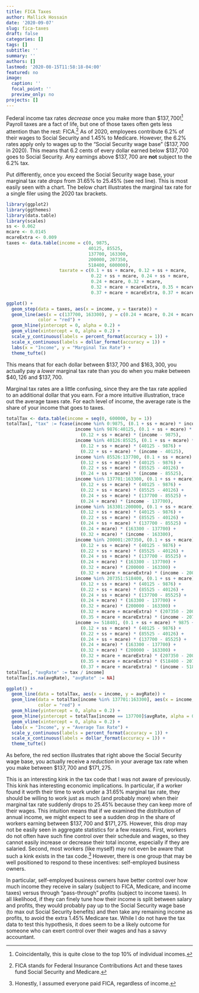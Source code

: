 ```yaml
---
title: FICA Taxes
author: Mallick Hossain
date: '2020-09-07'
slug: fica-taxes
draft: false
categories: []
tags: []
subtitle: ''
summary: ''
authors: []
lastmod: '2020-08-15T11:58:18-04:00'
featured: no
image:
  caption: ''
  focal_point: ''
  preview_only: no
projects: []
---
```


Federal income tax rates *decrease* once you make more than \$$137,700$!^[Coincidentally, this is quite close to the top 10\% of individual incomes.] Payroll taxes are a fact of life, but one of those taxes often gets less attention than the rest: FICA.^[FICA stands for Federal Insurance Contributions Act and these taxes fund Social Security and Medicare.] As of 2020, employees contribute 6.2\% of their wages to Social Security and 1.45\% to Medicare. However, the 6.2\%  rates apply only to wages up to the "Social Security wage base" (\$$137,700$ in 2020). This means that 6.2 cents of every dollar earned below \$$137,700$ goes to Social Security. Any earnings above \$$137,700$ are **not** subject to the 6.2\% tax. 

Put differently, once you exceed the Social Security wage base, your marginal tax rate *drops* from 31.65\% to 25.45\% (see red line). This is most easily seen with a chart. The below chart illustrates the marginal tax rate for a single filer using the 2020 tax brackets.

```r
library(ggplot2)
library(ggthemes)
library(data.table)
library(scales)
ss <- 0.062
mcare <- 0.0145
mcareExtra <- 0.009
taxes <- data.table(income = c(0, 9875, 
                               40125, 85525, 
                               137700, 163300, 
                               200000, 207350, 
                               518400, 600000),
                    taxrate = c(0.1 + ss + mcare, 0.12 + ss + mcare, 
                                0.22 + ss + mcare, 0.24 + ss + mcare, 
                                0.24 + mcare, 0.32 + mcare, 
                                0.32 + mcare + mcareExtra, 0.35 + mcare + mcareExtra,
                                0.37 + mcare + mcareExtra, 0.37 + mcare + mcareExtra))

ggplot() +
  geom_step(data = taxes, aes(x = income, y = taxrate)) +
  geom_line(aes(x = c(137700, 163300), y = c(0.24 + mcare, 0.24 + mcare)), 
            color = "red") +
  geom_hline(yintercept = 0, alpha = 0.2) +
  geom_vline(xintercept = 0, alpha = 0.2) +
  scale_y_continuous(labels = percent_format(accuracy = 1)) +
  scale_x_continuous(labels = dollar_format(accuracy = 1)) +
  labs(x = "Income", y = "Marginal Tax Rate") +
  theme_tufte()
```
 
 This means that for each dollar between \$$137,700$ and \$$163,300$, you actually pay a *lower* marginal tax rate than you do when you make between \$$40,126$ and \$$137,700$. 
 
 Marginal tax rates are a little confusing, since they are the tax rate applied to an additional dollar that you earn. For a more intuitive illustration, trace out the average taxes rate. For each level of income, the average rate is the share of your income that goes to taxes.
 
```r
totalTax <- data.table(income = seq(0, 600000, by = 1))
totalTax[, "tax" := fcase(income %in% 0:9875, (0.1 + ss + mcare) * income,
                          income %in% 9876:40125, (0.1 + ss + mcare) * 9875 + 
                            (0.12 + ss + mcare) * (income - 9875),
                          income %in% 40126:85525, (0.1 + ss + mcare) * 9875 +
                            (0.12 + ss + mcare) * (40125 - 9876) + 
                            (0.22 + ss + mcare) * (income - 40125),
                          income %in% 85526:137700, (0.1 + ss + mcare) * 9875 +
                            (0.12 + ss + mcare) * (40125 - 9876) + 
                            (0.22 + ss + mcare) * (85525 - 40126) +
                            (0.24 + ss + mcare) * (income - 85525),
                          income %in% 137701:163300, (0.1 + ss + mcare) * 9875 +
                            (0.12 + ss + mcare) * (40125 - 9876) + 
                            (0.22 + ss + mcare) * (85525 - 40126) +
                            (0.24 + ss + mcare) * (137700 - 85525) +
                            (0.24 + mcare) * (income - 137700),
                          income %in% 163301:200000, (0.1 + ss + mcare) * 9875 +
                            (0.12 + ss + mcare) * (40125 - 9876) + 
                            (0.22 + ss + mcare) * (85525 - 40126) +
                            (0.24 + ss + mcare) * (137700 - 85525) +
                            (0.24 + mcare) * (163300 - 137700) +
                            (0.32 + mcare) * (income - 163300),
                          income %in% 200001:207350, (0.1 + ss + mcare) * 9875 +
                            (0.12 + ss + mcare) * (40125 - 9876) + 
                            (0.22 + ss + mcare) * (85525 - 40126) +
                            (0.24 + ss + mcare) * (137700 - 85525) +
                            (0.24 + mcare) * (163300 - 137700) +
                            (0.32 + mcare) * (200000 - 163300) +
                            (0.32 + mcare + mcareExtra) * (income - 200000),
                          income %in% 207351:518400, (0.1 + ss + mcare) * 9875 +
                            (0.12 + ss + mcare) * (40125 - 9876) + 
                            (0.22 + ss + mcare) * (85525 - 40126) +
                            (0.24 + ss + mcare) * (137700 - 85525) +
                            (0.24 + mcare) * (163300 - 137700) +
                            (0.32 + mcare) * (200000 - 163300) +
                            (0.32 + mcare + mcareExtra) * (207350 - 200000) +
                            (0.35 + mcare + mcareExtra) * (income - 207350),
                          income >= 518401, (0.1 + ss + mcare) * 9875 +
                            (0.12 + ss + mcare) * (40125 - 9876) + 
                            (0.22 + ss + mcare) * (85525 - 40126) +
                            (0.24 + ss + mcare) * (137700 - 85525) +
                            (0.24 + mcare) * (163300 - 137700) +
                            (0.32 + mcare) * (200000 - 163300) +
                            (0.32 + mcare + mcareExtra) * (207350 - 200000) +
                            (0.35 + mcare + mcareExtra) * (518400 - 207350) +
                            (0.37 + mcare + mcareExtra) * (income - 518400))]
totalTax[, "avgRate" := tax / income]
totalTax[is.na(avgRate), "avgRate" := NA]

ggplot() +
  geom_line(data = totalTax, aes(x = income, y = avgRate)) +
  geom_line(data = totalTax[income %in% 137701:163300], aes(x = income, y = avgRate),
            color = "red") +
  geom_hline(yintercept = 0, alpha = 0.2) +
  geom_hline(yintercept = totalTax[income == 137700]$avgRate, alpha = 0.2, color = "red") +
  geom_vline(xintercept = 0, alpha = 0.2) +
  labs(x = "Income", y = "Average Tax Rate") +
  scale_y_continuous(labels = percent_format(accuracy = 1)) +
  scale_x_continuous(labels = dollar_format(accuracy = 1)) +
  theme_tufte()

```
 
As before, the red section illustrates that right above the Social Security wage base, you actually receive a *reduction* in your average tax rate when you make between \$$137,700$ and \$$171,275$.

This is an interesting kink in the tax code that I was not aware of previously. This kink has interesting economic implications. In particular, if a worker found it worth their time to work under a 31.65\% marginal tax rate, they should be willing to work just as much (and probably more) when their marginal tax rate suddenly drops to 25.45\% because they can keep more of their wages. This intuition means that if we examined the distribution of annual income, we might expect to see a sudden drop in the share of workers earning between \$$137,700$ and \$$171,275$. However, this drop may not be easily seen in aggregate statistics for a few reasons. First, workers do not often have such fine control over their schedule and wages, so they cannot easily increase or decrease their total income, especially if they are salaried. Second, most workers (like myself) may not even be aware that such a kink exists in the tax code.^[Honestly, I assumed everyone paid FICA, regardless of income.] However, there is one group that may be well positioned to respond to these incentives: self-employed business owners. 

In particular, self-employed business owners have better control over how much income they receive in salary (subject to FICA, Medicare, and income taxes) versus through "pass-through" profits (subject to income taxes). In all likelihood, if they can finely tune how their income is split between salary and profits, they would probably pay up to the Social Security wage base (to max out Social Security benefits) and then take any remaining income as profits, to avoid the extra 1.45\% Medicare tax. While I do not have the tax data to test this hypothesis, it does seem to be a likely outcome for someone who can exert control over their wages and has a savvy accountant.
